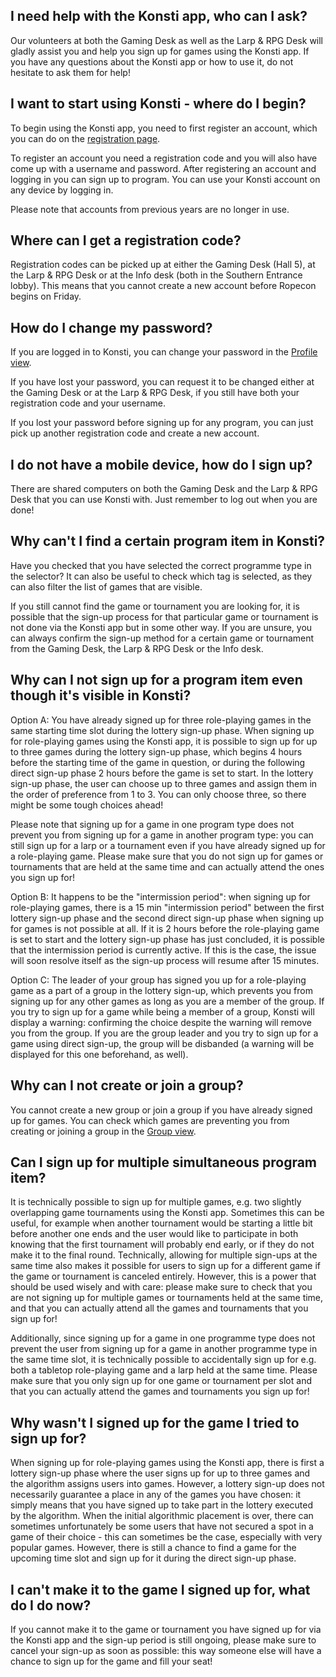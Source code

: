 
## I need help with the Konsti app, who can I ask?

Our volunteers at both the Gaming Desk as well as the Larp & RPG Desk will gladly assist you and help you sign up for games using the Konsti app. If you have any questions about the Konsti app or how to use it, do not hesitate to ask them for help!

## I want to start using Konsti - where do I begin?

To begin using the Konsti app, you need to first register an account, which you can do on the [registration page](/registration).

To register an account you need a registration code and you will also have come up with a username
and password. After registering an account and logging in you can sign up to program. You can use your Konsti account on any device by logging in.

Please note that accounts from previous years are no longer in use.

## Where can I get a registration code?

Registration codes can be picked up at either the Gaming Desk (Hall 5), at the Larp & RPG Desk or at the Info desk (both in the Southern Entrance lobby). This means that you cannot create a new account before Ropecon begins on Friday.

## How do I change my password?

If you are logged in to Konsti, you can change your password in the [Profile view](/profile/profile).

If you have lost your password, you can request it to be changed either at the Gaming Desk or at the Larp & RPG Desk, if you still have both your registration code and your username.

If you lost your password before signing up for any program, you can just pick up another registration code and create a new account.

## I do not have a mobile device, how do I sign up?

There are shared computers on both the Gaming Desk and the Larp & RPG Desk that you can use
Konsti with. Just remember to log out when you are done!

## Why can't I find a certain program item in Konsti?

Have you checked that you have selected the correct programme type in the selector? It can also be useful to check which tag is selected, as they can also filter the list of games that are visible.

If you still cannot find the game or tournament you are looking for, it is possible that the sign-up process for that particular game or tournament is not done via the Konsti app but in some other way. If you are unsure, you can always confirm the sign-up method for a certain game or tournament from the Gaming Desk, the Larp & RPG Desk or the Info desk.

## Why can I not sign up for a program item even though it's visible in Konsti?

Option A: You have already signed up for three role-playing games in the same starting time slot during the lottery sign-up phase. When signing up for role-playing games using the Konsti app, it is possible to sign up for up to three games during the lottery sign-up phase, which begins 4 hours before the starting time of the game in question, or during the following direct sign-up phase 2 hours before the game is set to start. In the lottery sign-up phase, the user can choose up to three games and assign them in the order of preference from 1 to 3. You can only choose three, so there might be some tough choices ahead!

Please note that signing up for a game in one program type does not prevent you from signing up for a game in another program type: you can still sign up for a larp or a tournament even if you have already signed up for a role-playing game. Please make sure that you do not sign up for games or tournaments that are held at the same time and can actually attend the ones you sign up for!

Option B: It happens to be the "intermission period": when signing up for role-playing games, there is a 15 min "intermission period" between the first lottery sign-up phase and the second direct sign-up phase when signing up for games is not possible at all. If it is 2 hours before the role-playing game is set to start and the lottery sign-up phase has just concluded, it is possible that the intermission period is currently active. If this is the case, the issue will soon resolve itself as the sign-up process will resume after 15 minutes.

Option C: The leader of your group has signed you up for a role-playing game as a part of a group in the lottery sign-up, which prevents you from signing up for any other games as long as you are a member of the group. If you try to sign up for a game while being a member of a group, Konsti will display a warning: confirming the choice despite the warning will remove you from the group. If you are the group leader and you try to sign up for a game using direct sign-up, the group will be disbanded (a warning will be displayed for this one beforehand, as well).

## Why can I not create or join a group?

You cannot create a new group or join a group if you have already signed up for games. You can check which games are preventing you from creating or joining a group in the [Group view](/profile/group).

## Can I sign up for multiple simultaneous program item?

It is technically possible to sign up for multiple games, e.g. two slightly overlapping game tournaments using the Konsti app. Sometimes this can be useful, for example when another tournament would be starting a little bit before another one ends and the user would like to participate in both knowing that the first tournament will probably end early, or if they do not make it to the final round. Technically, allowing for multiple sign-ups at the same time also makes it possible for users to sign up for a different game if the game or tournament is canceled entirely. However, this is a power that should be used wisely and with care: please make sure to check that you are not signing up for multiple games or tournaments held at the same time, and that you can actually attend all the games and tournaments that you sign up for!

Additionally, since signing up for a game in one programme type does not prevent the user from signing up for a game in another programme type in the same time slot, it is technically possible to accidentally sign up for e.g. both a tabletop role-playing game and a larp held at the same time. Please make sure that you only sign up for one game or tournament per slot and that you can actually attend the games and tournaments you sign up for!

## Why wasn't I signed up for the game I tried to sign up for?

When signing up for role-playing games using the Konsti app, there is first a lottery sign-up phase where the user signs up for up to three games and the algorithm assigns users into games. However, a lottery sign-up does not necessarily guarantee a place in any of the games you have chosen: it simply means that you have signed up to take part in the lottery executed by the algorithm. When the initial algorithmic placement is over, there can sometimes unfortunately be some users that have not secured a spot in a game of their choice - this can sometimes be the case, especially with very popular games. However, there is still a chance to find a game for the upcoming time slot and sign up for it during the direct sign-up phase.

## I can't make it to the game I signed up for, what do I do now?

If you cannot make it to the game or tournament you have signed up for via the Konsti app and the sign-up period is still ongoing, please make sure to cancel your sign-up as soon as possible: this way someone else will have a chance to sign up for the game and fill your seat!
